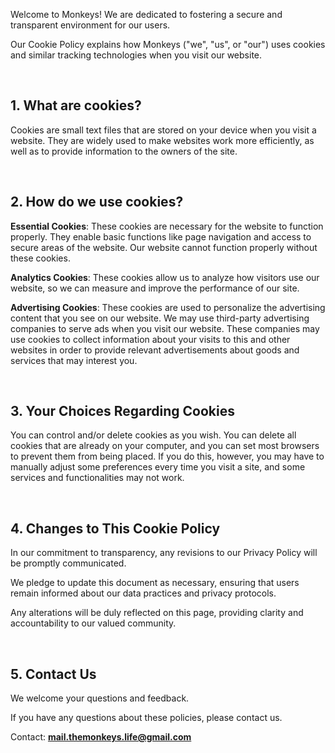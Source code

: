Welcome to Monkeys! We are dedicated to fostering a secure and transparent environment for our users.

Our Cookie Policy explains how Monkeys ("we", "us", or "our") uses cookies and similar tracking technologies when you visit our website.

<br />

## 1. What are cookies?

Cookies are small text files that are stored on your device when you visit a website. They are widely used to make websites work more efficiently, as well as to provide information to the owners of the site.

<br />

## 2. How do we use cookies?

**Essential Cookies**: These cookies are necessary for the website to function properly. They enable basic functions like page navigation and access to secure areas of the website. Our website cannot function properly without these cookies.

**Analytics Cookies**: These cookies allow us to analyze how visitors use our website, so we can measure and improve the performance of our site.

**Advertising Cookies**: These cookies are used to personalize the advertising content that you see on our website. We may use third-party advertising companies to serve ads when you visit our website. These companies may use cookies to collect information about your visits to this and other websites in order to provide relevant advertisements about goods and services that may interest you.

<br />

## 3. Your Choices Regarding Cookies

You can control and/or delete cookies as you wish. You can delete all cookies that are already on your computer, and you can set most browsers to prevent them from being placed. If you do this, however, you may have to manually adjust some preferences every time you visit a site, and some services and functionalities may not work.

<br />

## 4. Changes to This Cookie Policy

In our commitment to transparency, any revisions to our Privacy Policy will be promptly communicated.

We pledge to update this document as necessary, ensuring that users remain informed about our data practices and privacy protocols.

Any alterations will be duly reflected on this page, providing clarity and accountability to our valued community.

<br />

## 5. Contact Us

We welcome your questions and feedback.

If you have any questions about these policies, please contact us.

Contact: **mail.themonkeys.life@gmail.com**
